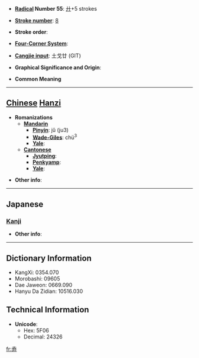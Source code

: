 * '''[[Wiktionary:Chinese radical index| Radical]] Number 55''': [[Wiktionary:Chinese radical index 廾|廾]]+5 strokes

* '''[[Wiktionary:Chinese total strokes index|Stroke number]]''': [[Wiktionary:Chinese total strokes index 8|8]]

* '''Stroke order''': 

* '''[[Wiktionary:Chinese four corner index|Four-Corner System]]''': 

* '''[[Wiktionary:Chinese Cangjie index|Cangjie input]]''': 土戈廿 (GIT)

* '''Graphical Significance and Origin''': 

* '''Common Meaning'''

----

== [[Chinese]] [[Hanzi]] ==

* '''Romanizations'''
** '''[[Mandarin]]'''
*** '''[[Pinyin]]''': jǔ (ju3)
*** '''[[Wade-Giles]]''': chü<sup>3</sup>
*** '''[[Yale]]''': 
** '''[[Cantonese]]'''
*** '''[[Jyutping]]''':
*** '''[[Penkyamp]]''': 
*** '''[[Yale]]''': 

* '''Other info''': 

----

==Japanese==
===[[Kanji]]===
{{kanji|on readings=[[きょ]] (kyo), [[こ]] (ko)|kun readings=[[おさめる]] (osameru), [[しまいこむ]] (shimaikomu)}}

* '''Other info''':  

----

== Dictionary Information ==

* KangXi: 0354.070
* Morobashi: 09605
* Dae Jaweon: 0669.090
* Hanyu Da Zidian: 10516.030

== Technical Information ==

* '''Unicode''':
** Hex: 5F06
** Decimal: 24326

[[fr:弆]]